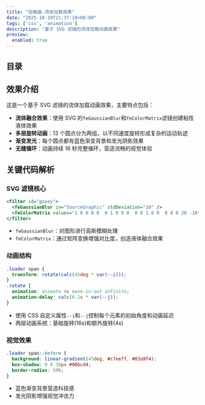 ```yaml
---
title: "加载器-流体加载效果"
date: "2025-10-19T21:37:18+08:00"
tags: ['css', 'animation']
description: "基于 SVG 滤镜的流体加载动画效果"
preview:
  enabled: true
---
```


## 目录

## 效果介绍

这是一个基于 SVG 滤镜的流体加载动画效果，主要特点包括：

- **流体融合效果**：使用 SVG 的`feGaussianBlur`和`feColorMatrix`滤镜创建粘性液体效果
- **多层旋转动画**：13 个圆点分为两组，以不同速度旋转形成复杂的运动轨迹
- **渐变发光**：每个圆点都有蓝色渐变背景和发光阴影效果
- **无缝循环**：动画持续 16 秒完整循环，营造流畅的视觉体验

## 关键代码解析

### SVG 滤镜核心

```xml
<filter id="gooey">
  <feGaussianBlur in="SourceGraphic" stdDeviation="10" />
  <feColorMatrix values="1 0 0 0 0  0 1 0 0 0  0 0 1 0 0  0 0 0 20 -10" />
</filter>
```

- `feGaussianBlur`：对图形进行高斯模糊处理
- `feColorMatrix`：通过矩阵变换增强对比度，创造液体融合效果

### 动画结构

```css
.loader span {
  transform: rotate(calc(45deg * var(--i)));
}
.rotate {
  animation: animate 4s ease-in-out infinite;
  animation-delay: calc(0.2s * var(--j));
}
```

- 使用 CSS 自定义属性`--i`和`--j`控制每个元素的初始角度和动画延迟
- 两层动画系统：基础旋转(16s)和额外旋转(4s)

### 视觉效果

```css
.loader span::before {
  background: linear-gradient(45deg, #c7eeff, #03a9f4);
  box-shadow: 0 0 30px #00bcd4;
  border-radius: 50%;
}
```

- 蓝色渐变背景营造科技感
- 发光阴影增强视觉冲击力


<CodeViewer postId="loader-svg-liquid" />